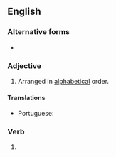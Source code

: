==English==

===Alternative forms===
* {{l|en|alphabetized}} {{qualifier|North American}}

===Adjective===
{{en-adj|-}}

# {{lb|en|British}} Arranged in [[alphabetical]] order.

====Translations====
{{trans-top|arranged in alphabetical order}}
* Portuguese: {{t|pt|[[ordenado]] [[alfabeticamente]]}}
{{trans-mid}}
{{trans-bottom}}

===Verb===
{{head|en|verb form}}

# {{lb|en|British}} {{en-past of|alphabetise}}